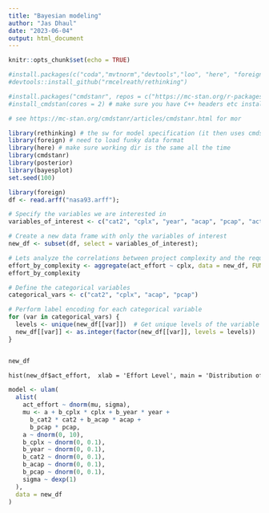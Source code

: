 ```yaml
---
title: "Bayesian modeling"
author: "Jas Dhaul"
date: "2023-06-04"
output: html_document
---
```


```r
knitr::opts_chunk$set(echo = TRUE)

#install.packages(c("coda","mvtnorm","devtools","loo", "here", "foreign","dagitty", "posterior","bayesplot"))
#devtools::install_github("rmcelreath/rethinking")

#install.packages("cmdstanr", repos = c("https://mc-stan.org/r-packages/", getOption("repos")))
#install_cmdstan(cores = 2) # make sure you have C++ headers etc installed - e.g. COmmand Line Tools on MacoS

# see https://mc-stan.org/cmdstanr/articles/cmdstanr.html for mor

library(rethinking) # the sw for model specification (it then uses cmdstan)
library(foreign) # need to load funky data format
library(here) # make sure working dir is the same all the time
library(cmdstanr)
library(posterior)
library(bayesplot)
set.seed(100)
```

```r
library(foreign)
df <- read.arff("nasa93.arff");

# Specify the variables we are interested in
variables_of_interest <- c("cat2", "cplx", "year", "acap", "pcap", "act_effort");

# Create a new data frame with only the variables of interest
new_df <- subset(df, select = variables_of_interest);
```

``` r
# Lets analyze the correlations between project complexity and the required effort
effort_by_complexity <- aggregate(act_effort ~ cplx, data = new_df, FUN = mean)
effort_by_complexity
```

``` r
# Define the categorical variables
categorical_vars <- c("cat2", "cplx", "acap", "pcap")

# Perform label encoding for each categorical variable
for (var in categorical_vars) {
  levels <- unique(new_df[[var]])  # Get unique levels of the variable
  new_df[[var]] <- as.integer(factor(new_df[[var]], levels = levels))  # Convert to numeric labels
}


new_df


```

``` 4
hist(new_df$act_effort,  xlab = 'Effort Level', main = 'Distribution of Effort Level')
```

``` r

model <- ulam(
  alist(
    act_effort ~ dnorm(mu, sigma),
    mu <- a + b_cplx * cplx + b_year * year + 
      b_cat2 * cat2 + b_acap * acap + 
      b_pcap * pcap,
    a ~ dnorm(0, 10),
    b_cplx ~ dnorm(0, 0.1),
    b_year ~ dnorm(0, 0.1),
    b_cat2 ~ dnorm(0, 0.1),
    b_acap ~ dnorm(0, 0.1),
    b_pcap ~ dnorm(0, 0.1),
    sigma ~ dexp(1)
  ),
  data = new_df
)

```

